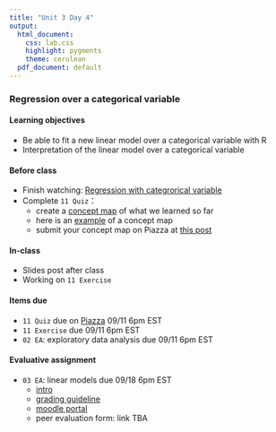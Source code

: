 ```yaml
---
title: "Unit 3 Day 4"
output: 
  html_document:
    css: lab.css
    highlight: pygments
    theme: cerulean
  pdf_document: default
---
```


### Regression over a categorical variable

#### Learning objectives 
* Be able to fit a new linear model over a categorical variable with R
* Interpretation of the linear model over a categorical variable

#### Before class
* Finish watching: [Regression with categrorical variable](https://www.coursera.org/learn/linear-regression-model/lecture/FdxeN/regression-with-categorical-explanatory-variables)
* Complete `11 Quiz`：
  * create a [concept map](https://en.wikipedia.org/wiki/Concept_map) of what we learned so far
  * here is an [example](https://www.cmu.edu/teaching/resources/Teaching/CourseDesign/Assessment-Grading/OngoingAssessments/conceptmap.pdf) of a concept map
  * submit your concept map on Piazza at [this post](https://piazza.com/class/kcqqet0ou724kc?cid=47)

#### In-class
* Slides post after class
* Working on `11 Exercise`

#### Items due
* `11 Quiz` due on [Piazza](https://piazza.com/class/kcqqet0ou724kc?cid=47) 09/11 6pm EST
* `11 Exercise` due 09/11 6pm EST
* `02 EA`: exploratory data analysis due 09/11 6pm EST

#### Evaluative assignment
* `03 EA`: linear models due 09/18 6pm EST
  * [intro](https://sshanshans.github.io/stat140/eas/03/intro)
  * [grading guideline](https://sshanshans.github.io/stat140/eas/03/grading.pdf)
  * [moodle portal](https://moodle.mtholyoke.edu/mod/assign/view.php?id=566087)
  * peer evaluation form: link TBA